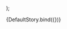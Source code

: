 
<Meta title="Contribution Flow/StepPayment" component={StepPayment} />

  <Elements stripe={stripePromise}>
    <StepPayment
      stepProfile={StepProfile}
      stepDetails={StepDetails}
      collective={webpackCollective}
      onChange={console.log}
      {...props}
    />
  </Elements>
);

<Story name="Default">{DefaultStory.bind({})}</Story>

<ArgsTable story="Default" />
